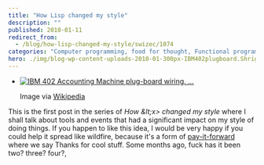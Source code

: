 ```yaml
---
title: "How Lisp changed my style"
description: ""
published: 2010-01-11
redirect_from:
  - /blog/how-lisp-changed-my-style/swizec/1074
categories: "Computer programming, food for thought, Functional programming, Languages, life, Lisp, Uncategorized"
hero: ./img/blog-wp-content-uploads-2010-01-300px-IBM402plugboard.Shrigley.wireside.jpg
---
```


- [![IBM 402 Accounting Machine plug-board wiring. ...](./img/blog-wp-content-uploads-2010-01-300px-IBM402plugboard.Shrigley.wireside.jpg)](http://commons.wikipedia.org/wiki/Image:IBM402plugboard.Shrigley.wireside.jpg)

  Image via [Wikipedia](http://commons.wikipedia.org/wiki/Image:IBM402plugboard.Shrigley.wireside.jpg)

This is the first post in the series of _How &amp;lt;x> changed my style_ where I shall talk about tools and events that had a significant impact on my style of doing things. If you happen to like this idea, I would be very happy if you could help it spread like wildfire, because it's a form of [pay-it-forward](http://en.wikipedia.org/wiki/Pay_it_forward "Pay it forward") where we say Thanks for cool stuff. Some months ago, fuck has it been two? three? four?,
